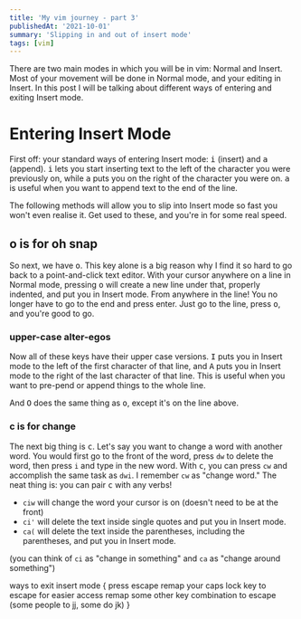 ```yaml
---
title: 'My vim journey - part 3'
publishedAt: '2021-10-01'
summary: 'Slipping in and out of insert mode'
tags: [vim]
---
```


There are two main modes in which you will be in vim: Normal and Insert. Most of
your movement will be done in Normal mode, and your editing in Insert. In this
post I will be talking about different ways of entering and exiting Insert mode.

# Entering Insert Mode

First off: your standard ways of entering Insert mode: <Kbd>i</Kbd> (insert)
and <Kbd>a</Kbd> (append). <Kbd>i</Kbd> lets you start inserting text to the
left of the character you were previously on, while <Kbd>a</Kbd> puts you on the
right of the character you were on. <Kbd>a</Kbd> is useful when you want to
append text to the end of the line.

The following methods will allow you to slip into Insert mode so fast you
won't even realise it. Get used to these, and you're in for some real speed.

## o is for oh snap

So next, we have <Kbd>o</Kbd>. This key alone is a big reason why I find it so hard
to go back to a point-and-click text editor. With your cursor anywhere on a line
in Normal mode, pressing <Kbd>o</Kbd> will create a new line under that,
properly indented, and put you in Insert mode. From anywhere in the line! You
no longer have to go to the end and press enter. Just go to the line,
press <Kbd>o</Kbd>, and you're good to go.

### upper-case alter-egos

Now all of these keys have their upper case versions. <Kbd>I</Kbd> puts you in
Insert mode to the left of the first character of that line, and <Kbd>A</Kbd>
puts you in Insert mode to the right of the last character of that line. This is
useful when you want to pre-pend or append things to the whole line.

And <Kbd>O</Kbd> does the same thing as <Kbd>o</Kbd>, except it's on the line
above.

### c is for change

The next big thing is <Kbd>c</Kbd>. Let's say you want to change a word with
another word. You would first go to the front of the word, press `dw` to delete
the word, then press `i` and type in the new word. With <Kbd>c</Kbd>, you can
press `cw` and accomplish the same task as `dwi`. I remember `cw` as "change
word." The neat thing is: you can pair <Kbd>c</Kbd> with any verbs!

* `ciw` will change the word your cursor is on (doesn't need to be at the front)
* `ci'` will delete the text inside single quotes and put you in Insert mode.
* `ca(` will delete the text inside the parentheses, including the parentheses,
  and put you in Insert mode.

(you can think of `ci` as "change in something" and `ca` as "change around
something")

ways to exit insert mode {
  press escape
  remap your caps lock key to escape for easier access
  remap some other key combination to escape (some people to jj, some do jk)
}
